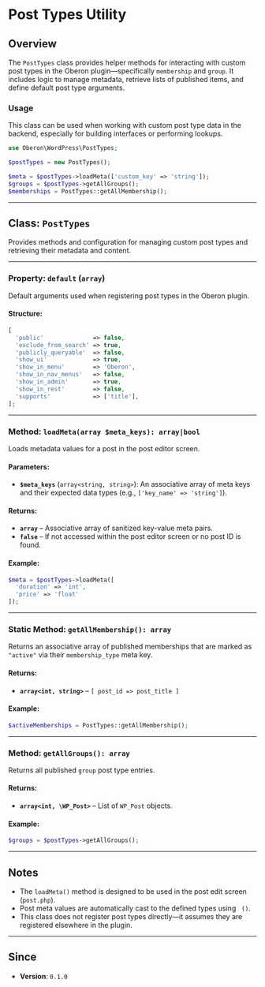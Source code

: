 # Post Types Utility

## Overview

The `PostTypes` class provides helper methods for interacting with custom post types in the Oberon plugin—specifically `membership` and `group`. It includes logic to manage metadata, retrieve lists of published items, and define default post type arguments.

### Usage

This class can be used when working with custom post type data in the backend, especially for building interfaces or performing lookups.

```php
use Oberon\WordPress\PostTypes;

$postTypes = new PostTypes();

$meta = $postTypes->loadMeta(['custom_key' => 'string']);
$groups = $postTypes->getAllGroups();
$memberships = PostTypes::getAllMembership();
```

---

## Class: `PostTypes`

Provides methods and configuration for managing custom post types and retrieving their metadata and content.

---

### Property: `default` (`array`)

Default arguments used when registering post types in the Oberon plugin.

#### Structure:

```php
[
  'public'              => false,
  'exclude_from_search' => true,
  'publicly_queryable'  => false,
  'show_ui'             => true,
  'show_in_menu'        => 'Oberon',
  'show_in_nav_menus'   => false,
  'show_in_admin'       => true,
  'show_in_rest'        => false,
  'supports'            => ['title'],
];
```

---

### Method: `loadMeta(array $meta_keys): array|bool`

Loads metadata values for a post in the post editor screen.

#### Parameters:

-   **`$meta_keys`** (`array<string, string>`): An associative array of meta keys and their expected data types (e.g., `['key_name' => 'string']`).

#### Returns:

-   **`array`** – Associative array of sanitized key-value meta pairs.
-   **`false`** – If not accessed within the post editor screen or no post ID is found.

#### Example:

```php
$meta = $postTypes->loadMeta([
  'duration' => 'int',
  'price' => 'float'
]);
```

---

### Static Method: `getAllMembership(): array`

Returns an associative array of published memberships that are marked as `"active"` via their `membership_type` meta key.

#### Returns:

-   **`array<int, string>`** – `[ post_id => post_title ]`

#### Example:

```php
$activeMemberships = PostTypes::getAllMembership();
```

---

### Method: `getAllGroups(): array`

Returns all published `group` post type entries.

#### Returns:

-   **`array<int, \WP_Post>`** – List of `WP_Post` objects.

#### Example:

```php
$groups = $postTypes->getAllGroups();
```

---

## Notes

-   The `loadMeta()` method is designed to be used in the post edit screen (`post.php`).
-   Post meta values are automatically cast to the defined types using ` ()`.
-   This class does not register post types directly—it assumes they are registered elsewhere in the plugin.

---

## Since

-   **Version**: `0.1.0`
